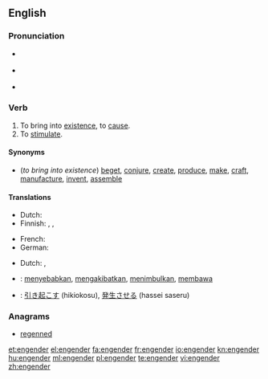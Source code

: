 ==English==

===Pronunciation===
* {{a|UK}} {{IPA|/ɪnˈdʒɛn.də/|/ɛnˈdʒɛn.də/}}
* {{a|US}} {{IPA|/ɛnˈdʒɛn.dɚ/|/ɪnˈdʒɛn.dɚ/}}
* {{rhymes|ɛndə(r)}}

===Verb===
{{en-verb}}

# To bring into [[existence]], to [[cause]].
# To [[stimulate]].

====Synonyms====
* (''to bring into existence'') [[beget]], [[conjure]], [[create]], [[produce]], [[make]], [[craft]], [[manufacture]], [[invent]], [[assemble]]

====Translations====
{{trans-top|bring into existence}}
* Dutch: {{t-|nl|voortbrengen}}
* Finnish: {{t+|fi|synnyttää}}, {{t+|fi|luoda}}, {{t+|fi|aiheuttaa}}
{{trans-mid}}
* French: {{t+|fr|engendrer}}
* German: {{t+|de|erzeugen}}
{{trans-bottom}}

{{trans-top|stimulate}}
* Dutch: {{t|nl|stimuleren}}, {{t|nl|aanporren}}
{{trans-mid}}
{{trans-bottom}}

{{checktrans-top}}
* {{ttbc|Indonesian}}: [[sebab|menyebabkan]], [[akibat|mengakibatkan]], [[timbul|menimbulkan]], [[bawa|membawa]]
* {{ttbc|Japanese}}: [[引き起こす]] (hikiokosu), [[発生させる]] (hassei saseru)
{{trans-bottom}}

===Anagrams===
* {{alphagram|deeegnnr}} [[regenned#English|regenned]]
[[et:engender]]
[[el:engender]]
[[fa:engender]]
[[fr:engender]]
[[io:engender]]
[[kn:engender]]
[[hu:engender]]
[[ml:engender]]
[[pl:engender]]
[[te:engender]]
[[vi:engender]]
[[zh:engender]]